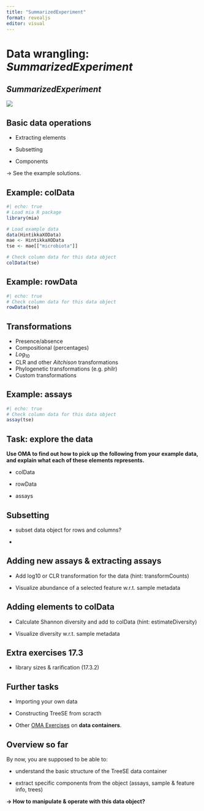 ```yaml
---
title: "SummarizedExperiment"
format: revealjs
editor: visual
---
```


# Data wrangling: *SummarizedExperiment* 

## *SummarizedExperiment*

![](images/paste-AA8BAE15.png)

## Basic data operations

-   Extracting elements

-   Subsetting

-   Components

-\> See the example solutions.

## Example: colData

```r
#| echo: true
# Load mia R package
library(mia)

# Load example data 
data(HintikkaXOData)
mae <- HintikkaXOData
tse <- mae[["microbiota"]]

# Check column data for this data object
colData(tse)
```

## Example: rowData

```r
#| echo: true
# Check column data for this data object
rowData(tse)
```

## Transformations

-   Presence/absence
-   Compositional (percentages)
-   $Log_{10}$
-   CLR and other *Aitchison* transformations
-   Phylogenetic transformations (e.g. philr)
-   Custom transformations

## Example: assays

```r
#| echo: true
# Check column data for this data object
assay(tse)
```

## Task: explore the data

**Use OMA to find out how to pick up the following from your example data, and explain what each of these elements represents.**

-   colData

-   rowData

-   assays

## Subsetting

-   subset data object for rows and columns?

-   

## Adding new assays & extracting assays

-   Add log10 or CLR transformation for the data (hint: transformCounts)

-   Visualize abundance of a selected feature w.r.t. sample metadata

## Adding elements to colData

-   Calculate Shannon diversity and add to colData (hint: estimateDiversity)

-   Visualize diversity w.r.t. sample metadata

## Extra exercises 17.3

-   library sizes & rarification (17.3.2)

## Further tasks

-   Importing your own data

-   Constructing TreeSE from scracth

-   Other [OMA Exercises](https://microbiome.github.io/OMA/exercises.html) on **data containers**.

## Overview so far

By now, you are supposed to be able to:

-   understand the basic structure of the TreeSE data container

-   extract specific components from the object (assays, sample & feature info, trees)

**-\> How to manipulate & operate with this data object?**

##  {.smaller}
